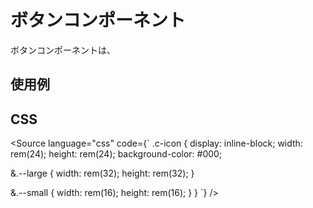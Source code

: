 
<Meta of={Stories} />

# ボタンコンポーネント
ボタンコンポーネントは、

## 使用例

<Canvas of={Stories.base} />

## CSS
<Source
  language="css"
  code={`
.c-icon {
  display: inline-block;
  width: rem(24);
  height: rem(24);
  background-color: #000;

  &.--large {
    width: rem(32);
    height: rem(32);
  }

  &.--small {
    width: rem(16);
    height: rem(16);
  }
}
  `}
/>





